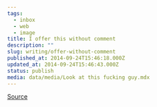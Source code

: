 ```yaml
---
tags:
  - inbox
  - web
  - image
title: I offer this without comment
description: ""
slug: writing/offer-without-comment
published_at: 2014-09-24T15:46:18.000Z
updated_at: 2014-09-24T15:46:43.000Z
status: publish
media: data/media/Look at this fucking guy.mdx
---
```

[Source](http://www.newegg.com/Product/Product.aspx?Item=N82E16820233649\&Tpk=20-233-649\&nm_mc=EMC-GD092414\&cm_mmc=EMC-GD092414-_-index-_-Item-_-20-233-649)
